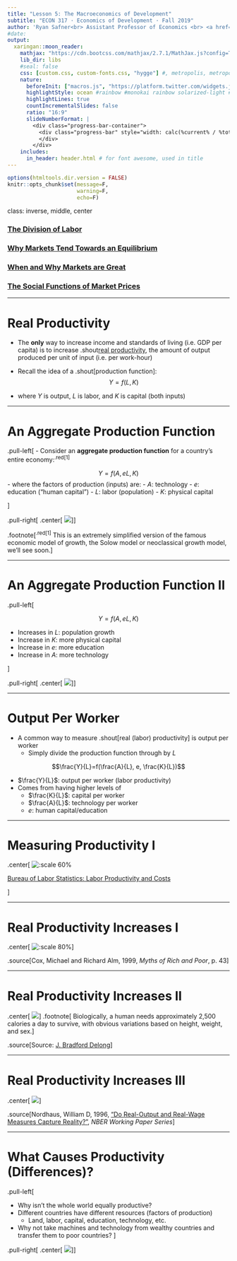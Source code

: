 ```yaml
---
title: "Lesson 5: The Macroeconomics of Development"
subtitle: "ECON 317 · Economics of Development · Fall 2019"
author: 'Ryan Safner<br> Assistant Professor of Economics <br> <a href="mailto:safner@hood.edu"><i class="fa fa-paper-plane fa-fw"></i> safner@hood.edu</a> <br> <a href="https://github.com/ryansafner/devf19"><i class="fa fa-github fa-fw"></i> ryansafner/devf19</a><br> <a href="https://devF19.classes.ryansafner.com"> <i class="fa fa-globe fa-fw"></i> devF19.classes.ryansafner.com</a><br>'
#date:
output:
  xaringan::moon_reader:
    mathjax: "https://cdn.bootcss.com/mathjax/2.7.1/MathJax.js?config=TeX-MML-AM_HTMLorMML" # rescales math with css changes https://github.com/yihui/xaringan/issues/143
    lib_dir: libs
    #seal: false
    css: [custom.css, custom-fonts.css, "hygge"] #, metropolis, metropolis-fonts
    nature:
      beforeInit: ["macros.js", "https://platform.twitter.com/widgets.js"] # first is for rescaling images , second is for embedding tweets, https://github.com/yihui/xaringan/issues/100
      highlightStyle: ocean #rainbow #monokai rainbow solarized-light #tomorrow-night -blue -eighties zenburn
      highlightLines: true
      countIncrementalSlides: false
      ratio: "16:9"
      slideNumberFormat: |
        <div class="progress-bar-container">
          <div class="progress-bar" style="width: calc(%current% / %total% * 100%);">
          </div>
        </div>
    includes:
      in_header: header.html # for font awesome, used in title  
---
```


```r
options(htmltools.dir.version = FALSE)
knitr::opts_chunk$set(message=F,
                      warning=F,
                      echo=F)
```

class: inverse, middle, center

### [The Division of Labor](#4)

### [Why Markets Tend Towards an Equilibrium](#30)

### [When and Why Markets are Great](#40)

### [The Social Functions of Market Prices](#55)

---

# Real Productivity

- The **only** way to increase income and standards of living (i.e. GDP per capita) is to increase .shout[real productivity], the amount of output produced per unit of input (i.e. per work-hour)

- Recall the idea of a .shout[production function]:
$$Y=f(L,K)$$

- where $Y$ is output, $L$ is labor, and $K$ is capital (both inputs)

---

# An Aggregate Production Function

.pull-left[
- Consider an **aggregate production function** for a country's entire economy:<sup>.red[1]</sup>

$$Y=f(A,eL,K)$$
- where the factors of production (inputs) are:
    - $A$: technology
    - $e$: education ("human capital")
    - $L$: labor (population)
    - $K$: physical capital 

]

.pull-right[
.center[
![](https://www.dropbox.com/s/f5echyv5gt9iypy/productivity1.png?raw=1)
]
]

.footnote[<sup>.red[1]</sup> This is an extremely simplified version of the famous economic model of growth, the Solow model or neoclassical growth model, we'll see soon.]

---

# An Aggregate Production Function II 

.pull-left[

$$Y=f(A, eL, K)$$

- Increases in $L$: population growth
- Increase in $K$: more physical capital
- Increase in $e$: more education
- Increase in $A$: more technology 

]

.pull-right[
.center[
![](https://www.dropbox.com/s/f5echyv5gt9iypy/productivity1.png?raw=1)
]
]

---

# Output Per Worker


- A common way to measure .shout[real (labor) productivity] is output per worker
    - Simply divide the production function through by $L$

$$\frac{Y}{L}=f(\frac{A}{L}, e, \frac{K}{L})$$

- $\frac{Y}{L}$: output per worker (labor productivity) 
- Comes from having higher levels of 
    - $\frac{K}{L}$: capital per worker
    - $\frac{A}{L}$: technology per worker
    - $e$: human capital/education

---

# Measuring Productivity I

.center[
![:scale 60%](https://www.dropbox.com/s/bxm4mi02b2yydn6/blsproductivity.png?raw=1)

[Bureau of Labor Statistics: Labor Productivity and Costs](https://www.bls.gov/lpc/)

]

---

# Real Productivity Increases I

.center[
![:scale 80%](https://www.dropbox.com/s/36xwyqu6n0uegt3/productivityovertime.png?raw=1)
]

.source[Cox, Michael and Richard Alm, 1999, *Myths of Rich and Poor*, p. 43]

---

# Real Productivity Increases II

.center[
![](https://www.dropbox.com/s/2ckbeefhhgd1acq/caloriesovertime.png?raw=1)
]
.footnote[ Biologically, a human needs approximately 2,500 calories a day to survive, with obvious variations based on height, weight, and sex.]

.source[Source: [J. Bradford Delong](http://bradford-delong.com)]

---

# Real Productivity Increases III

.center[
![](https://www.dropbox.com/s/2hxtzy7zhxyr7d4/lightovertime.png?raw=1)
]

.source[Nordhaus, William D, 1996, ["Do Real-Output and Real-Wage Measures Capture Reality?"](https://www.nber.org/chapters/c6064.pdf), *NBER Working Paper Series*]

---

# What Causes Productivity (Differences)?

.pull-left[

- Why isn't the whole world equally productive?
- Different countries have different resources (factors of production)
    - Land, labor, capital, education, technology, etc. 
- Why not take machines and technology from wealthy countries and transfer them to poor countries?
]

.pull-right[
.center[
![](https://www.dropbox.com/s/c9l1458sy0vrrzz/technologytransfer.jpg?raw=1)
]
]
